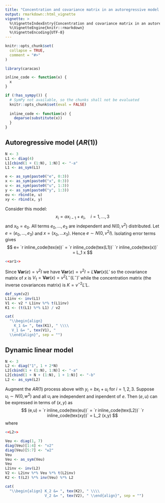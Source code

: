```yaml
---
title: "Concentration and covariance matrix in an autoregressive model and in a dynamic linear model"
output: rmarkdown::html_vignette
vignette: >
  %\VignetteIndexEntry{Concentration and covariance matrix in an autoregressive model and in a dynamic linear model}
  %\VignetteEngine{knitr::rmarkdown}
  %\VignetteEncoding{UTF-8}
---
```



```r
knitr::opts_chunk$set(
  collapse = TRUE,
  comment = "#>"
)
```

```r
library(caracas)
```

```r
inline_code <- function(x) {
  x
}

if (!has_sympy()) {
  # SymPy not available, so the chunks shall not be evaluated
  knitr::opts_chunk$set(eval = FALSE)
  
  inline_code <- function(x) {
    deparse(substitute(x))
  }
}
```


## Autoregressive model ($AR(1)$)

```r
N <- 3
L1 <- diag(4)
L1[cbind(1 + (1:N), 1:N)] <- "-a"
L1 <- as_sym(L1)
```

```r
e <- as_sym(paste0("e", 0:3))
x <- as_sym(paste0("x", 0:3))
u <- as_sym(paste0("u", 1:3))
y <- as_sym(paste0("y", 1:3))
eu <- rbind(e, u)
xy <- rbind(x, y)
```


Consider this model: 
$$
x_i = a x_{i-1} + e_i, \quad i=1, \dots, 3
$$ 
and $x_0=e_0$. All terms $e_0, \dots, e_3$ are independent and $N(0,v^2)$ distributed. 
Let $e=(e_0, \dots, e_3)$ and $x=(x_0, \dots x_3)$. Hence $e \sim N(0, v^2 I)$.
Isolating error terms gives
$$
e= `r inline_code(tex(e))` = `r inline_code(tex(L1))` `r inline_code(tex(x))` = L_1 x
$$

```r
<<ar1>>
```

Since $\mathbf{Var}(e)=v^2 I$ we have 
$\mathbf{Var}(e)=v^2 I=L \mathbf{Var}(x) L'$ so the covariance matrix of $x$ is $V_1=\mathbf{Var}(x) = v^2 L^- (L^-)'$ 
 while the concentration matrix (the inverse covariances matrix) is $K=v^{-2}L' L$.

```r
def_sym(v2)
L1inv <- inv(L1)
V1 <- v2 * L1inv %*% t(L1inv)
K1 <- (t(L1) %*% L1) / v2
```

```r
cat(
  "\\begin{align} 
    K_1 &= ", tex(K1), " \\\\ 
   V_1 &= ", tex(V1), " 
  \\end{align}", sep = "")
```


## Dynamic linear model

```r
N <- 3
L2 <- diag("1", 1 + 2*N)
L2[cbind(1 + (1:N), 1:N)] <- "-a"
L2[cbind(1 + N + (1:N), 1 + 1:N)] <- "-b"
L2 <- as_sym(L2)
```

Augment the $AR(1)$ process above with $y_i=b x_i + u_i$ for
$i=1,2,3$.  Suppose $u_i\sim N(0, w^2)$ and all $u_i$ are independent
and inpendent of $e$.
Then
$(e,u)$ can be expressed in terms of $(x,y)$ as
$$
(e,u) = `r inline_code(tex(eu))` = `r inline_code(tex(L2))` `r inline_code(tex(xy))` = L_2 (x,y)
$$
where
```r
<<L2>>
```


```r
Veu <- diag(1, 7)
diag(Veu)[1:4] <- "v2"
diag(Veu)[5:7] <- "w2"
Veu
Veu <- as_sym(Veu)
Veu
L2inv <- inv(L2) 
V2 <- L2inv %*% Veu %*% t(L2inv) 
K2 <- t(L2) %*% inv(Veu) %*% L2
```

```r
cat(
  "\\begin{align} K_2 &= ", tex(K2), " \\\\ 
                  V_2 &= ", tex(V2), " \\end{align}", sep = "")
```
